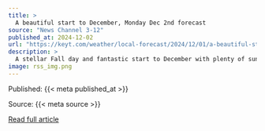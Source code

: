 ```yaml
---
title: >
  A beautiful start to December, Monday Dec 2nd forecast
source: "News Channel 3-12"
published_at: 2024-12-02
url: "https://keyt.com/weather/local-forecast/2024/12/01/a-beautiful-start-to-december-monday-dec-2nd-forecast/"
description: >
  A stellar Fall day and fantastic start to December with plenty of sunshine and mostly mild temperatures. Light offshore winds are expected for the overnight with just some possible patchy fog possible along the coast. Overnight lows will be mostly in the 40's. Highs on Monday will once again start out on the cool sideThe post A beautiful start to December, Monday Dec 2nd forecast appeared first on News Channel 3-12.
image: rss_img.png
---
```



  Published: {{< meta published_at >}}
  

  Source: {{< meta source >}}
  

  [Read full article]({{< meta url >}}){target='blank'}
  

